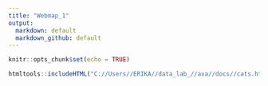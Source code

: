 ```yaml
---
title: "Webmap_1"
output:
  markdown: default
  markdown_github: default
---
```


```r
knitr::opts_chunk$set(echo = TRUE)
```

```r
htmltools::includeHTML("C://Users//ERIKA//data_lab_//ava//docs//cats.html")

```


